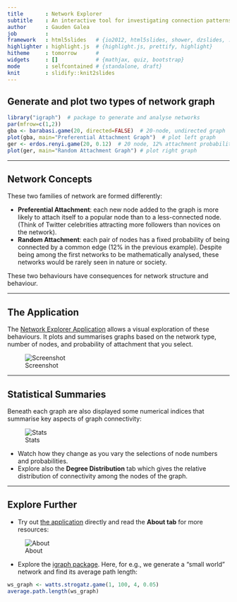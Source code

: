 ```yaml
---
title       : Network Explorer
subtitle    : An interactive tool for investigating connection patterns in network graphs
author      : Gauden Galea
job         : 
framework   : html5slides   # {io2012, html5slides, shower, dzslides, ...}
highlighter : highlight.js  # {highlight.js, prettify, highlight}
hitheme     : tomorrow      # 
widgets     : []            # {mathjax, quiz, bootstrap}
mode        : selfcontained # {standalone, draft}
knit        : slidify::knit2slides
---
```


## Generate and plot two types of network graph

```r
library("igraph")  # package to generate and analyse networks
par(mfrow=c(1,2))
gba <- barabasi.game(20, directed=FALSE)  # 20-node, undirected graph
plot(gba, main="Preferential Attachment Graph")  # plot left graph
ger <- erdos.renyi.game(20, 0.12)  # 20 node, 12% attachment probability
plot(ger, main="Random Attachment Graph") # plot right graph
```


--- 

## Network Concepts

These two families of network are formed differently:

- **Preferential Attachment**: each new node added to the graph is more likely to attach itself to a popular node than to a less-connected node. (Think of Twitter celebrities attracting more followers than novices on the network).
- **Random Attachment**: each pair of nodes has a fixed probability of being connected by a common edge (12% in the previous example). Despite being among the first networks to be mathematically analysed, these networks would be rarely seen in nature or society.

These two behaviours have consequences for network structure and behaviour.

---

## The Application

The [Network Explorer Application](https://ggdata.shinyapps.io/barabasi/) allows a visual exploration of these behaviours. It plots and summarises graphs based on the network type, number of nodes, and probability of attachment that you select.

![Screenshot](assets/img/screenshot_app_r.png)

---

## Statistical Summaries

Beneath each graph are also displayed some numerical indices that summarise key aspects of graph connectivity:

![Stats](assets/img/screenshot_app_stats.png)

- Watch how they change as you vary the selections of node numbers and probabilities.
- Explore also the **Degree Distribution** tab which gives the relative distribution of connectivity among the nodes of the graph.

---

## Explore Further

- Try out [the application](https://ggdata.shinyapps.io/barabasi/) directly and read the **About tab** for more resources:

![About](assets/img/about.png)

- Explore the [igraph package](http://www.lsi.upc.edu/~CSN/lab/session1.pdf). Here, for e.g., we generate a "small world" network and find its average path length:

```r
ws_graph <- watts.strogatz.game(1, 100, 4, 0.05)
average.path.length(ws_graph)
```

